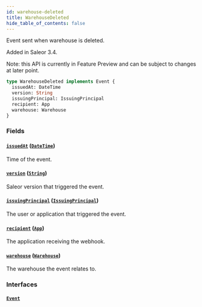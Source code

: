 ```yaml
---
id: warehouse-deleted
title: WarehouseDeleted
hide_table_of_contents: false
---
```


Event sent when warehouse is deleted.

Added in Saleor 3.4.

Note: this API is currently in Feature Preview and can be subject to changes at later point.

```graphql
type WarehouseDeleted implements Event {
  issuedAt: DateTime
  version: String
  issuingPrincipal: IssuingPrincipal
  recipient: App
  warehouse: Warehouse
}
```

### Fields

#### [`issuedAt`](#) ([`DateTime`](../../../developer/api-reference/scalars/date-time))

Time of the event.

#### [`version`](#) ([`String`](../../../developer/api-reference/scalars/string))

Saleor version that triggered the event.

#### [`issuingPrincipal`](#) ([`IssuingPrincipal`](../../../developer/api-reference/unions/issuing-principal))

The user or application that triggered the event.

#### [`recipient`](#) ([`App`](../../../developer/api-reference/objects/app))

The application receiving the webhook.

#### [`warehouse`](#) ([`Warehouse`](../../../developer/api-reference/objects/warehouse))

The warehouse the event relates to.

### Interfaces

#### [`Event`](../../../developer/api-reference/interfaces/event)
